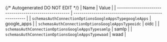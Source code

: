 {/* Autogenerated DO NOT EDIT  */}
| Name                                                   | Value                                                  |
| ------------------------------------------------------ | ------------------------------------------------------ |
| `schemasAuthConnectionOptionsGoogleAppsTypegoogleApps` | google_apps                                            |
| `schemasAuthConnectionOptionsGoogleAppsTypeoidc`       | oidc                                                   |
| `schemasAuthConnectionOptionsGoogleAppsTypesamlp`      | samlp                                                  |
| `schemasAuthConnectionOptionsGoogleAppsTypewaad`       | waad                                                   |